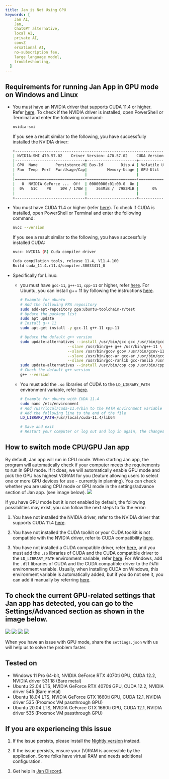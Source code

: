 ```yaml
---
title: Jan is Not Using GPU
keywords: [
    Jan AI,
    Jan,
    ChatGPT alternative,
    local AI,
    private AI,
    convZ
    ersational AI,
    no-subscription fee,
    large language model,
    troubleshooting,
  ]
---
```


## Requirements for running Jan App in GPU mode on Windows and Linux
- You must have an NVIDIA driver that supports CUDA 11.4 or higher. Refer [here](https://docs.nvidia.com/deploy/cuda-compatibility/index.html#binary-compatibility__table-toolkit-driver).
    To check if the NVIDIA driver is installed, open PowerShell or Terminal and enter the following command:
    ```bash
    nvidia-smi
    ```
    If you see a result similar to the following, you have successfully installed the NVIDIA driver:
    ```bash
    +-----------------------------------------------------------------------------+
    | NVIDIA-SMI 470.57.02    Driver Version: 470.57.02    CUDA Version: 11.4     |
    |-------------------------------+----------------------+----------------------+
    | GPU  Name        Persistence-M| Bus-Id        Disp.A | Volatile Uncorr. ECC |
    | Fan  Temp  Perf  Pwr:Usage/Cap|         Memory-Usage | GPU-Util  Compute M. |
    |                               |                      |               MIG M. |
    |===============================+======================+======================|
    |   0  NVIDIA GeForce ...  Off  | 00000000:01:00.0  On |                  N/A |
    |  0%   51C    P8    10W / 170W |    364MiB /  7982MiB |      0%      Default |
    |                               |                      |                  N/A |
    +-------------------------------+----------------------+----------------------+
    ```

- You must have CUDA 11.4 or higher (refer [here](https://developer.nvidia.com/cuda-toolkit-archive)).
    To check if CUDA is installed, open PowerShell or Terminal and enter the following command:
    ```bash
    nvcc --version
    ```
    If you see a result similar to the following, you have successfully installed CUDA:
    ```bash
    nvcc: NVIDIA (R) Cuda compiler driver

    Cuda compilation tools, release 11.4, V11.4.100
    Build cuda_11.4.r11.4/compiler.30033411_0
    ```

- Specifically for Linux:
  - you must have `gcc-11`, `g++-11`, `cpp-11` or higher, refer [here](https://gcc.gnu.org/projects/cxx-status.html#cxx17). For Ubuntu, you can install g++ 11 by following the instructions [here](https://linuxconfig.org/how-to-switch-between-multiple-gcc-and-g-compiler-versions-on-ubuntu-20-04-lts-focal-fossa).
    ```bash
    # Example for ubuntu
    # Add the following PPA repository
    sudo add-apt-repository ppa:ubuntu-toolchain-r/test
    # Update the package list
    sudo apt update
    # Install g++ 11
    sudo apt-get install -y gcc-11 g++-11 cpp-11

    # Update the default g++ version
    sudo update-alternatives --install /usr/bin/gcc gcc /usr/bin/gcc-11 110 \
                         --slave /usr/bin/g++ g++ /usr/bin/g++-11 \
                         --slave /usr/bin/gcov gcov /usr/bin/gcov-11 \
                         --slave /usr/bin/gcc-ar gcc-ar /usr/bin/gcc-ar-11 \
                         --slave /usr/bin/gcc-ranlib gcc-ranlib /usr/bin/gcc-ranlib-11
    sudo update-alternatives --install /usr/bin/cpp cpp /usr/bin/cpp-11 110
    # Check the default g++ version
    g++ --version
    ```
  - You must add the `.so` libraries of CUDA to the `LD_LIBRARY_PATH` environment variable, refer [here](https://docs.nvidia.com/cuda/cuda-installation-guide-linux/index.html#post-installation-actions).
    ```bash
    # Example for ubuntu with CUDA 11.4
    sudo nano /etc/environment
    # Add /usr/local/cuda-11.4/bin to the PATH environment variable - the first line
    # Add the following line to the end of the file
    LD_LIBRARY_PATH=/usr/local/cuda-11.4/lib64

    # Save and exit
    # Restart your computer or log out and log in again, the changes will take effect
    ```
## How to switch mode CPU/GPU Jan app

By default, Jan app will run in CPU mode. When starting Jan app, the program will automatically check if your computer meets the requirements to run in GPU mode. If it does, we will automatically enable GPU mode and pick the GPU has highest VGRAM for you (feature allowing users to select one or more GPU devices for use - currently in planning). You can check whether you are using CPU mode or GPU mode in the settings/advance section of Jan app. (see image below). ![](../../../static/img/usage/jan-gpu-enable-setting.png)

If you have GPU mode but it is not enabled by default, the following possibilities may exist, you can follow the next steps to fix the error:

1. You have not installed the NVIDIA driver, refer to the NVIDIA driver that supports CUDA 11.4 [here](https://docs.nvidia.com/deploy/cuda-compatibility/index.html#binary-compatibility__table-toolkit-driver).

2. You have not installed the CUDA toolkit or your CUDA toolkit is not compatible with the NVIDIA driver, refer to CUDA compatibility [here](https://docs.nvidia.com/deploy/cuda-compatibility/index.html#binary-compatibility__table-toolkit-driver).

3. You have not installed a CUDA compatible driver, refer [here](https://docs.nvidia.com/deploy/cuda-compatibility/index.html#binary-compatibility__table-toolkit-driver), and you must add the `.so` libraries of CUDA and the CUDA compatible driver to the `LD_LIBRARY_PATH` environment variable, refer [here](https://docs.nvidia.com/cuda/cuda-installation-guide-linux/index.html#post-installation-actions). For Windows, add the `.dll` libraries of CUDA and the CUDA compatible driver to the `PATH` environment variable. Usually, when installing CUDA on Windows, this environment variable is automatically added, but if you do not see it, you can add it manually by referring [here](https://docs.nvidia.com/cuda/cuda-installation-guide-microsoft-windows/index.html#environment-setup).

## To check the current GPU-related settings that Jan app has detected, you can go to the Settings/Advanced section as shown in the image below.
![](../../../static/img/usage/jan-open-home-directory.png)
![](../../../static/img/usage/jan-open-settings-1.png)
![](../../../static/img/usage/jan-open-settings-2.png)
![](../../../static/img/usage/jan-open-settings-3.png)

When you have an issue with GPU mode, share the `settings.json` with us will help us to solve the problem faster.

## Tested on

- Windows 11 Pro 64-bit, NVIDIA GeForce RTX 4070ti GPU, CUDA 12.2, NVIDIA driver 531.18 (Bare metal)
- Ubuntu 22.04 LTS, NVIDIA GeForce RTX 4070ti GPU, CUDA 12.2, NVIDIA driver 545 (Bare metal)
- Ubuntu 18.04 LTS, NVIDIA GeForce GTX 1660ti GPU, CUDA 12.1, NVIDIA driver 535 (Proxmox VM passthrough GPU)
- Ubuntu 20.04 LTS, NVIDIA GeForce GTX 1660ti GPU, CUDA 12.1, NVIDIA driver 535 (Proxmox VM passthrough GPU)


## If you are experiencing this issue

1. If the issue persists, please install the [Nightly version](/install/nightly) instead.

1. If the issue persists, ensure your (V)RAM is accessible by the application. Some folks have virtual RAM and needs additional configuration.

1. Get help in [Jan Discord](https://discord.gg/mY69SZaMaC).
